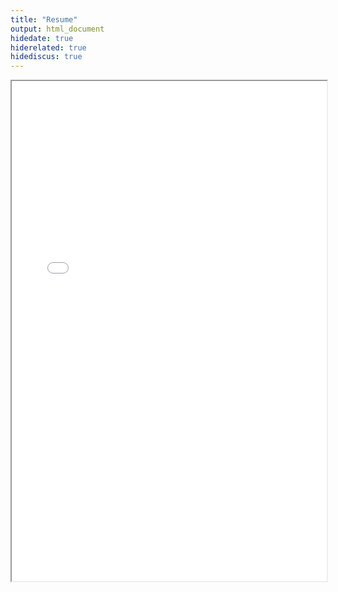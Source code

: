 ```yaml
---
title: "Resume"
output: html_document
hidedate: true
hiderelated: true
hidediscus: true
---
```


<center>
<iframe src="resume.pdf" width="100%" height="800" border="0"></iframe>
</center>
